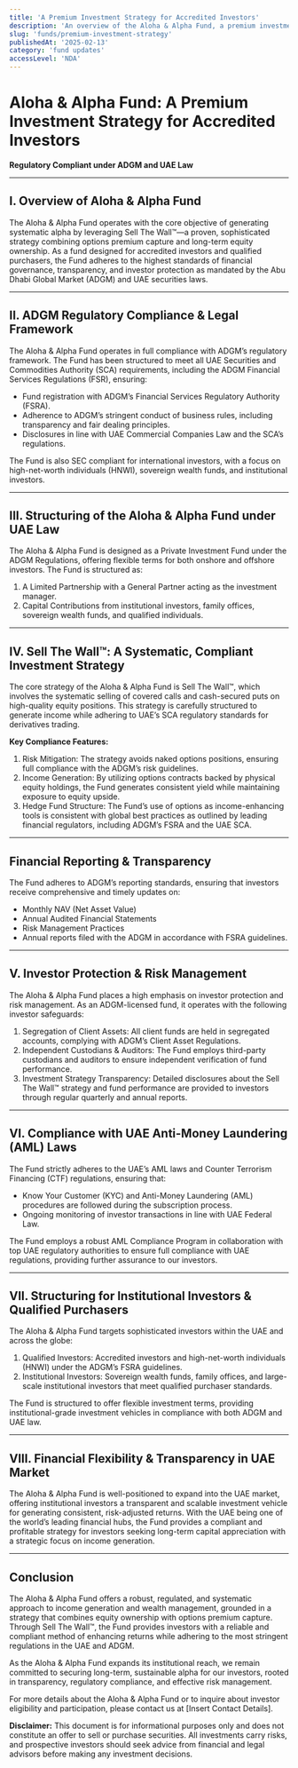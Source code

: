```yaml
---
title: 'A Premium Investment Strategy for Accredited Investors'
description: 'An overview of the Aloha & Alpha Fund, a premium investment strategy for accredited investors, compliant with ADGM and UAE law.'
slug: 'funds/premium-investment-strategy'
publishedAt: '2025-02-13'
category: 'fund updates'
accessLevel: 'NDA'
---
```


# Aloha & Alpha Fund: A Premium Investment Strategy for Accredited Investors

**Regulatory Compliant under ADGM and UAE Law**

---

## I. Overview of Aloha & Alpha Fund

The Aloha & Alpha Fund operates with the core objective of generating systematic alpha by leveraging Sell The Wall™—a proven, sophisticated strategy combining options premium capture and long-term equity ownership. As a fund designed for accredited investors and qualified purchasers, the Fund adheres to the highest standards of financial governance, transparency, and investor protection as mandated by the Abu Dhabi Global Market (ADGM) and UAE securities laws.

---

## II. ADGM Regulatory Compliance & Legal Framework

The Aloha & Alpha Fund operates in full compliance with ADGM’s regulatory framework. The Fund has been structured to meet all UAE Securities and Commodities Authority (SCA) requirements, including the ADGM Financial Services Regulations (FSR), ensuring:

- Fund registration with ADGM’s Financial Services Regulatory Authority (FSRA).
- Adherence to ADGM’s stringent conduct of business rules, including transparency and fair dealing principles.
- Disclosures in line with UAE Commercial Companies Law and the SCA’s regulations.

The Fund is also SEC compliant for international investors, with a focus on high-net-worth individuals (HNWI), sovereign wealth funds, and institutional investors.

---

## III. Structuring of the Aloha & Alpha Fund under UAE Law

The Aloha & Alpha Fund is designed as a Private Investment Fund under the ADGM Regulations, offering flexible terms for both onshore and offshore investors. The Fund is structured as:

1. A Limited Partnership with a General Partner acting as the investment manager.
2. Capital Contributions from institutional investors, family offices, sovereign wealth funds, and qualified individuals.

---

## IV. Sell The Wall™: A Systematic, Compliant Investment Strategy

The core strategy of the Aloha & Alpha Fund is Sell The Wall™, which involves the systematic selling of covered calls and cash-secured puts on high-quality equity positions. This strategy is carefully structured to generate income while adhering to UAE’s SCA regulatory standards for derivatives trading.

**Key Compliance Features:**

1. Risk Mitigation: The strategy avoids naked options positions, ensuring full compliance with the ADGM’s risk guidelines.
2. Income Generation: By utilizing options contracts backed by physical equity holdings, the Fund generates consistent yield while maintaining exposure to equity upside.
3. Hedge Fund Structure: The Fund’s use of options as income-enhancing tools is consistent with global best practices as outlined by leading financial regulators, including ADGM’s FSRA and the UAE SCA.

---

## Financial Reporting & Transparency

The Fund adheres to ADGM’s reporting standards, ensuring that investors receive comprehensive and timely updates on:

- Monthly NAV (Net Asset Value)
- Annual Audited Financial Statements
- Risk Management Practices
- Annual reports filed with the ADGM in accordance with FSRA guidelines.

---

## V. Investor Protection & Risk Management

The Aloha & Alpha Fund places a high emphasis on investor protection and risk management. As an ADGM-licensed fund, it operates with the following investor safeguards:

1. Segregation of Client Assets: All client funds are held in segregated accounts, complying with ADGM’s Client Asset Regulations.
2. Independent Custodians & Auditors: The Fund employs third-party custodians and auditors to ensure independent verification of fund performance.
3. Investment Strategy Transparency: Detailed disclosures about the Sell The Wall™ strategy and fund performance are provided to investors through regular quarterly and annual reports.

---

## VI. Compliance with UAE Anti-Money Laundering (AML) Laws

The Fund strictly adheres to the UAE’s AML laws and Counter Terrorism Financing (CTF) regulations, ensuring that:

- Know Your Customer (KYC) and Anti-Money Laundering (AML) procedures are followed during the subscription process.
- Ongoing monitoring of investor transactions in line with UAE Federal Law.

The Fund employs a robust AML Compliance Program in collaboration with top UAE regulatory authorities to ensure full compliance with UAE regulations, providing further assurance to our investors.

---

## VII. Structuring for Institutional Investors & Qualified Purchasers

The Aloha & Alpha Fund targets sophisticated investors within the UAE and across the globe:

1. Qualified Investors: Accredited investors and high-net-worth individuals (HNWI) under the ADGM’s FSRA guidelines.
2. Institutional Investors: Sovereign wealth funds, family offices, and large-scale institutional investors that meet qualified purchaser standards.

The Fund is structured to offer flexible investment terms, providing institutional-grade investment vehicles in compliance with both ADGM and UAE law.

---

## VIII. Financial Flexibility & Transparency in UAE Market

The Aloha & Alpha Fund is well-positioned to expand into the UAE market, offering institutional investors a transparent and scalable investment vehicle for generating consistent, risk-adjusted returns. With the UAE being one of the world’s leading financial hubs, the Fund provides a compliant and profitable strategy for investors seeking long-term capital appreciation with a strategic focus on income generation.

---

## Conclusion

The Aloha & Alpha Fund offers a robust, regulated, and systematic approach to income generation and wealth management, grounded in a strategy that combines equity ownership with options premium capture. Through Sell The Wall™, the Fund provides investors with a reliable and compliant method of enhancing returns while adhering to the most stringent regulations in the UAE and ADGM.

As the Aloha & Alpha Fund expands its institutional reach, we remain committed to securing long-term, sustainable alpha for our investors, rooted in transparency, regulatory compliance, and effective risk management.

For more details about the Aloha & Alpha Fund or to inquire about investor eligibility and participation, please contact us at [Insert Contact Details].

**Disclaimer:** This document is for informational purposes only and does not constitute an offer to sell or purchase securities. All investments carry risks, and prospective investors should seek advice from financial and legal advisors before making any investment decisions.